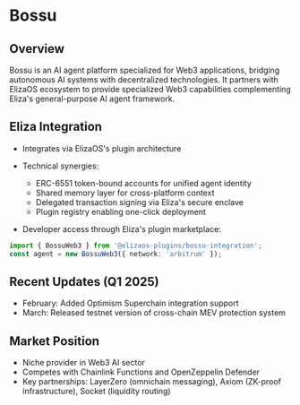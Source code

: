 # Bossu

## Overview

Bossu is an AI agent platform specialized for Web3 applications, bridging autonomous AI systems with decentralized technologies. It partners with ElizaOS ecosystem to provide specialized Web3 capabilities complementing Eliza's general-purpose AI agent framework.

## Eliza Integration

- Integrates via ElizaOS's plugin architecture
- Technical synergies:

  - ERC-6551 token-bound accounts for unified agent identity
  - Shared memory layer for cross-platform context
  - Delegated transaction signing via Eliza's secure enclave
  - Plugin registry enabling one-click deployment

- Developer access through Eliza's plugin marketplace:

```typescript
import { BossuWeb3 } from '@elizaos-plugins/bossu-integration';
const agent = new BossuWeb3({ network: 'arbitrum' });
```

## Recent Updates (Q1 2025)

- February: Added Optimism Superchain integration support
- March: Released testnet version of cross-chain MEV protection system

## Market Position

- Niche provider in Web3 AI sector
- Competes with Chainlink Functions and OpenZeppelin Defender
- Key partnerships: LayerZero (omnichain messaging), Axiom (ZK-proof infrastructure), Socket (liquidity routing)
